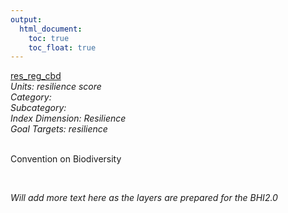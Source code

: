 ```yaml
---
output:
  html_document:
    toc: true
    toc_float: true
---
```


[res_reg_cbd](https://github.com/OHI-Science/bhi/blob/master/baltic/layers/res_reg_cbd_bhi2015.csv)\
*Units: resilience score*\
*Category:*\
*Subcategory:*\
*Index Dimension: Resilience*\
*Goal Targets: resilience*\
<br>

Convention on Biodiversity

<br>

*Will add more text here as the layers are prepared for the BHI2.0*

<br>



<br>

